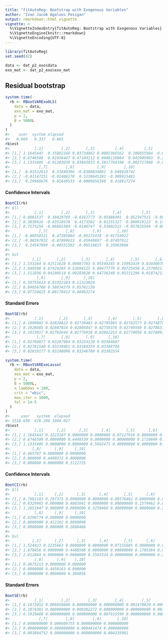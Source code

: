```yaml
---
title: "fitAutoReg: Bootstrap with Exogenous Variables"
author: "Ivan Jacob Agaloos Pesigan"
output: rmarkdown::html_vignette
vignette: >
  %\VignetteIndexEntry{fitAutoReg: Bootstrap with Exogenous Variables}
  %\VignetteEngine{knitr::rmarkdown}
  %\VignetteEncoding{UTF-8}
---
```





```r
library(fitAutoReg)
set.seed(42)
```


```r
data <- dat_p2_exo$data
exo_mat <- dat_p2_exo$exo_mat
```

## Residual bootstrap


```r
system.time(
  rb <- RBootVARExoOLS(
    data = data,
    exo_mat = exo_mat,
    p = 2,
    B = 5000L
  )
)
#>    user  system elapsed 
#>   0.969   0.337   0.665
rb$est
#>           [,1]        [,2]       [,3]         [,4]         [,5]        [,6]
#> [1,] 1.1645442  0.35802166 0.03734862 0.0002366562  0.106855984 -0.02817869
#> [2,] 0.6746508  0.01936447 0.47104112 0.0408110984  0.042905903  0.20401723
#> [3,] 1.1333405 -0.01203039 0.03843933 0.5917764198 -0.002727068 -0.03541278
#>             [,7]        [,8]          [,9]        [,10]
#> [1,] -0.01532613  0.53449366 -0.0300834881  0.049418742
#> [2,] -0.01147251 -0.01486178  0.5239645393 -0.009915481
#> [3,]  0.29966676  0.01649533 -0.0009656348  0.418817274
```

#### Confidence Intervals


```r
BootCI(rb)
#> $ll
#>           [,1]        [,2]       [,3]        [,4]         [,5]        [,6]
#> [1,] 0.8061537  0.30429789 -0.0162773 -0.05488401  0.052347521 -0.08134771
#> [2,] 0.3038916 -0.03516976  0.4173502 -0.01331327 -0.009919122  0.14847131
#> [3,] 0.7575254 -0.06665384 -0.0146747  0.53602522 -0.057635504 -0.08894547
#>             [,7]        [,8]        [,9]       [,10]
#> [1,] -0.06958521  0.47285084 -0.09175439 -0.01754922
#> [2,] -0.06597832 -0.07899913  0.45949697 -0.07497912
#> [3,]  0.24597899 -0.04551502 -0.06516815  0.35063868
#> 
#> $ul
#>          [,1]       [,2]       [,3]       [,4]       [,5]       [,6]       [,7]
#> [1,] 1.533284 0.41511628 0.08987763 0.05549245 0.15992419 0.02440078 0.03797246
#> [2,] 1.049598 0.07424265 0.52694125 0.09477779 0.09725450 0.25700211 0.04301034
#> [3,] 1.511836 0.04290514 0.09283828 0.64736248 0.05231296 0.01874213 0.35416018
#>            [,8]       [,9]      [,10]
#> [1,] 0.59755623 0.03352203 0.11323024
#> [2,] 0.04856768 0.58634379 0.05761158
#> [3,] 0.07720625 0.06178412 0.48463274
```

#### Standard Errors


```r
BootSE(rb)
#>           [,1]       [,2]       [,3]       [,4]       [,5]       [,6]
#> [1,] 0.1899002 0.02828822 0.02739483 0.02795965 0.02763577 0.02748793
#> [2,] 0.1920405 0.02807034 0.02805847 0.02759376 0.02749599 0.02786318
#> [3,] 0.1915017 0.02782644 0.02776910 0.02862253 0.02770058 0.02760922
#>            [,7]       [,8]       [,9]      [,10]
#> [1,] 0.02760877 0.03207984 0.03254120 0.03304607
#> [2,] 0.02781540 0.03230481 0.03184359 0.03368794
#> [3,] 0.02819177 0.03198098 0.03246780 0.03392554
```


```r
system.time(
  rb <- RBootVARExoLasso(
    data = data,
    exo_mat = exo_mat,
    p = 2,
    B = 5000L,
    n_lambdas = 100,
    crit = "ebic",
    max_iter = 1000,
    tol = 1e-5
  )
)
#>     user   system  elapsed 
#> 1518.030  478.298 1004.017
rb$est
#>           [,1]      [,2]      [,3]      [,4]       [,5]      [,6]      [,7]
#> [1,] 1.1645442 0.3223107 0.0000000 0.0000000 0.07127916 0.0000000 0.0000000
#> [2,] 0.6746508 0.0000000 0.4448539 0.0000000 0.00000000 0.1720849 0.0000000
#> [3,] 1.1333405 0.0000000 0.0000000 0.5682471 0.00000000 0.0000000 0.2731365
#>          [,8]      [,9]     [,10]
#> [1,] 0.465707 0.0000000 0.0000000
#> [2,] 0.000000 0.4490572 0.0000000
#> [3,] 0.000000 0.0000000 0.3112725
```

#### Confidence Intervals


```r
BootCI(rb)
#> $ll
#>           [,1]     [,2]      [,3]      [,4]       [,5]      [,6]      [,7]
#> [1,] 0.7961103 0.297375 0.0000000 0.0000000 0.06576462 0.0000000 0.0000000
#> [2,] 0.9329965 0.000000 0.4083041 0.0000000 0.00000000 0.1579462 0.0000000
#> [3,] 1.2651847 0.000000 0.0000000 0.5258466 0.00000000 0.0000000 0.2527561
#>           [,8]     [,9]     [,10]
#> [1,] 0.4296774 0.000000 0.0000000
#> [2,] 0.0000000 0.412162 0.0000000
#> [3,] 0.0000000 0.000000 0.2880466
#> 
#> $ul
#>          [,1]      [,2]      [,3]      [,4]       [,5]      [,6]      [,7]
#> [1,] 1.524423 0.3235663 0.0000000 0.0000000 0.07155685 0.0000000 0.0000000
#> [2,] 1.670456 0.0000000 0.4408508 0.0000000 0.00000000 0.1705364 0.0000000
#> [3,] 2.012884 0.0000000 0.0000000 0.5565334 0.00000000 0.0000000 0.2675062
#>           [,8]      [,9]    [,10]
#> [1,] 0.4675213 0.0000000 0.000000
#> [2,] 0.0000000 0.4450163 0.000000
#> [3,] 0.0000000 0.0000000 0.304856
```

#### Standard Errors


```r
BootSE(rb)
#>           [,1]        [,2]        [,3]        [,4]        [,5]        [,6]
#> [1,] 0.1873452 0.006650806 0.000000000 0.000000000 0.001470829 0.000000000
#> [2,] 0.1874381 0.000000000 0.008382272 0.000000000 0.000000000 0.003242555
#> [3,] 0.1919660 0.000000000 0.000000000 0.007915599 0.000000000 0.000000000
#>             [,7]        [,8]        [,9]       [,10]
#> [1,] 0.000000000 0.009609755 0.000000000 0.000000000
#> [2,] 0.000000000 0.000000000 0.008461474 0.000000000
#> [3,] 0.003804752 0.000000000 0.000000000 0.004335981
```
